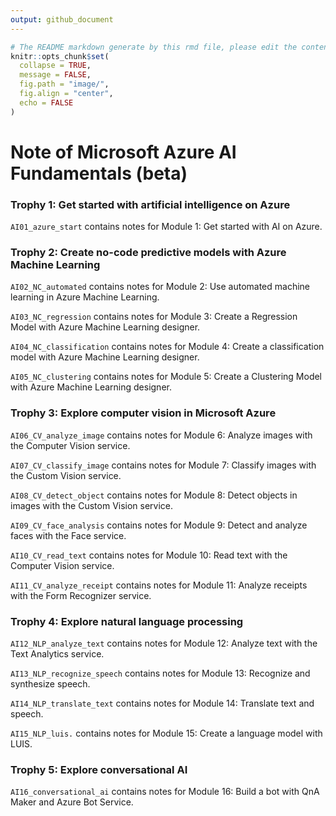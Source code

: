 ```yaml
---
output: github_document
---
```


```r
# The README markdown generate by this rmd file, please edit the content within this R markdown.
knitr::opts_chunk$set(
  collapse = TRUE,
  message = FALSE,
  fig.path = "image/",
  fig.align = "center",
  echo = FALSE
)
```

# Note of Microsoft Azure AI Fundamentals (beta)

### Trophy 1: Get started with artificial intelligence on Azure

`AI01_azure_start` contains notes for Module 1: Get started with AI on Azure.

### Trophy 2: Create no-code predictive models with Azure Machine Learning

`AI02_NC_automated` contains notes for Module 2: Use automated machine learning in Azure Machine Learning.

`AI03_NC_regression` contains notes for Module 3: Create a Regression Model with Azure Machine Learning designer.

`AI04_NC_classification` contains notes for Module 4: Create a classification model with Azure Machine Learning designer.

`AI05_NC_clustering` contains notes for Module 5: Create a Clustering Model with Azure Machine Learning designer.

### Trophy 3: Explore computer vision in Microsoft Azure

`AI06_CV_analyze_image` contains notes for Module 6: Analyze images with the Computer Vision service.

`AI07_CV_classify_image` contains notes for Module 7: Classify images with the Custom Vision service.

`AI08_CV_detect_object` contains notes for Module 8: Detect objects in images with the Custom Vision service.

`AI09_CV_face_analysis` contains notes for Module 9: Detect and analyze faces with the Face service.

`AI10_CV_read_text` contains notes for Module 10: Read text with the Computer Vision service.

`AI11_CV_analyze_receipt` contains notes for Module 11: Analyze receipts with the Form Recognizer service.

### Trophy 4: Explore natural language processing

`AI12_NLP_analyze_text` contains notes for Module 12: Analyze text with the Text Analytics service.

`AI13_NLP_recognize_speech` contains notes for Module 13: Recognize and synthesize speech.

`AI14_NLP_translate_text` contains notes for Module 14: Translate text and speech.

`AI15_NLP_luis.` contains notes for Module 15: Create a language model with LUIS.

### Trophy 5: Explore conversational AI

`AI16_conversational_ai` contains notes for Module 16: Build a bot with QnA Maker and Azure Bot Service.


